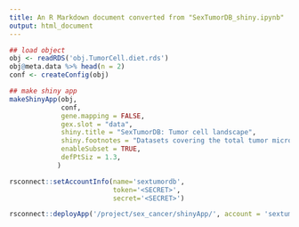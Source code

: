 ```yaml
---
title: An R Markdown document converted from "SexTumorDB_shiny.ipynb"
output: html_document
---
```


```r
## load object
obj <- readRDS('obj.TumorCell.diet.rds')
obj@meta.data %>% head(n = 2)
conf <- createConfig(obj)
```

```r
## make shiny app
makeShinyApp(obj, 
             conf, 
             gene.mapping = FALSE,
             gex.slot = "data",
             shiny.title = "SexTumorDB: Tumor cell landscape",
             shiny.footnotes = "Datasets covering the total tumor microenvironment can be accessed freely from Zenodo platform",
             enableSubset = TRUE,
             defPtSiz = 1.3,
            )
```

```r
rsconnect::setAccountInfo(name='sextumordb',
                          token='<SECRET>',
                          secret='<SECRET>')
```

```r
rsconnect::deployApp('/project/sex_cancer/shinyApp/', account = 'sextumordb')
```

